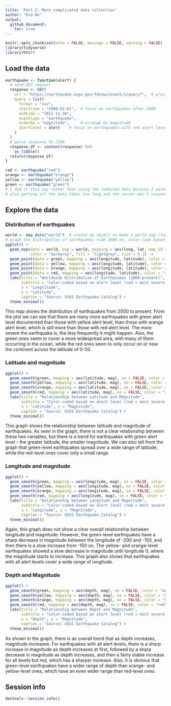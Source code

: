 ```yaml
---
title: 'Part 2: More complicated data collection'
author: "Eva Wu"
output: 
  github_document:
    toc: true
---
```


```r
knitr::opts_chunk$set(echo = FALSE, message = FALSE, warning = FALSE)
library(tidyverse)
library(httr)
```

## Load the data

```r
earthquake <- function(alert) {
  # send GET request
  response <- GET(
    url = "https://earthquake.usgs.gov/fdsnws/event/1/query?",  # provide base url
    query = list(
      format = "csv",
      starttime = "2000-01-01",  # focus on earthquakes after 2000
      endtime = "2021-11-30",
      eventtype = "earthquake",
      orderby = "magnitude",     # arrange by magnitude
      alertlevel = alert    # focus on earthquakes with red alert level
    )
  )
  # parse response to JSON
  response_df <- content(response) %>%
    as_tibble()
  return(response_df)
}

red <- earthquake("red")
orange <- earthquake("orange")
yellow <- earthquake("yellow")
green <- earthquake("green")
# I did it this way rather than using the combined data because I wanted to use my own selections of colors;
# also getting all the data takes too long and the server won't respond in forever b/c the file is too large
```
## Explore the data

### Distribution of earthquakes

```r
world <- map_data("world")  # create an object to make a world map (function w/in tidyverse)
# graph the distribution of earthquakes from 2000 on, color code based on alert levels
ggplot() +
  geom_map(data = world, map = world, mapping = aes(long, lat, map_id = region),
           color = "darkgrey", fill = "lightgrey", size = 0.1)  +
  geom_point(data = green, mapping = aes(longitude, latitude), color = "aquamarine3", alpha = 0.3) +
  geom_point(data = yellow, mapping = aes(longitude, latitude), color = "yellow", alpha = 0.6) +
  geom_point(data = orange, mapping = aes(longitude, latitude), color = "darkorange", alpha = 0.7) +
  geom_point(data = red, mapping = aes(longitude, latitude), color = "red", alpha = 0.8) +
  labs(title = "Worldwide Distribution of Earthquakes (2000-present)", 
       subtitle = "Color-coded based on alert level (red = most severe, green = least severe)",
       x = "Longtitude", 
       y = "Latitude", 
       caption = "Source: USGS Earthquake Catalog") +
  theme_minimal()
```

This map shows the distribution of earthquakes from 2000 to present. From the plot we can see that there are many more earthquakes with green alert level documented than those with yellow alert level, than those with orange alert level, which is still more than those with red alert level. The more severe the earthquake is, the less frequently it might happen. Also, the green ones seem to cover a more widespread area, with many of them occurring in the ocean, while the red ones seem to only occur on or near the continent across the latitude of 0-50.

### Latitude and magnitude

```r
ggplot() +
  geom_smooth(green, mapping = aes(latitude, mag), se = FALSE, color = "aquamarine3") +
  geom_smooth(yellow, mapping = aes(latitude, mag), se = FALSE, color = "yellow") +
  geom_smooth(orange, mapping = aes(latitude, mag), se = FALSE, color = "darkorange") +
  geom_smooth(red, mapping = aes(latitude, mag), se = FALSE, color = "red") +
  labs(title = "Relationship between Latitude and Magnitude",
       subtitle = "Color-coded based on alert level (red = most severe, green = least severe)",
       x = "Latitude", y = "Magnitude", 
       caption = "Source: USGS Earthquake Catalog") +
  theme_minimal()
```

This graph shows the relationship between latitude and magnitude of earthquakes. As seen in the graph, there is not a clear relationship between these two variables, but there is a trend for earthquakes with green alert level - the greater latitude, the smaller magnitude. We can also tell from the graph that green-level earthquakes spread over a wide range of latitude, while the red-level ones cover only a small range.

### Longitude and magnitude

```r
ggplot() +
  geom_smooth(green, mapping = aes(longitude, mag), se = FALSE, color = "aquamarine3") +
  geom_smooth(yellow, mapping = aes(longitude, mag), se = FALSE, color = "yellow") +
  geom_smooth(orange, mapping = aes(longitude, mag), se = FALSE, color = "darkorange") +
  geom_smooth(red, mapping = aes(longitude, mag), se = FALSE, color = "red") +
  labs(title = "Relationship between Longitude and Magnitude",
       subtitle = "Color-coded based on alert level (red = most severe, green = least severe)",
       x = "Longitude", y = "Magnitude", 
       caption = "Source: USGS Earthquake Catalog") +
  theme_minimal()
```

Again, this graph does not show a clear overall relationship between longitude and magnitude. However, the green-level earthquakes have a sharp decrease in magnitude between the longitude of -200 and -150, and then there is a slow increase from -150 on. The yellow- and orange-level earthquakes showed a slow decrease in magnitude until longitude 0, where the magnitude starts to increase. This graph also shows that earthquakes with all alert levels cover a wide range of longitude. 

### Depth and Magnitude

```r
ggplot() +
  geom_smooth(green, mapping = aes(depth, mag), se = FALSE, color = "aquamarine3") +
  geom_smooth(yellow, mapping = aes(depth, mag), se = FALSE, color = "yellow") +
  geom_smooth(orange, mapping = aes(depth, mag), se = FALSE, color = "darkorange") +
  geom_smooth(red, mapping = aes(depth, mag), se = FALSE, color = "red") +
  labs(title = "Relationship between Depth and Magnitude",
       subtitle = "Color-coded based on alert level (red = most severe, green = least severe)",
       x = "Depth", y = "Magnitude", 
       caption = "Source: USGS Earthquake Catalog") +
  theme_minimal()
```

As shown in the graph, there is an overall trend that as depth increases, magnitude increases. For earthquakes with all alert levels, there is a sharp increase in magnitude as depth increases at first, followed by a sharp decrease in magnitude as depth increases, and then a fairly stable increase for all levels but red, which has a sharper increase. Also, it is obvious that green-level earthquakes have a wider range of depth than orange- and yellow-level ones, which have an even wider range than red-level ones.

## Session info

```r
devtools::session_info()
```